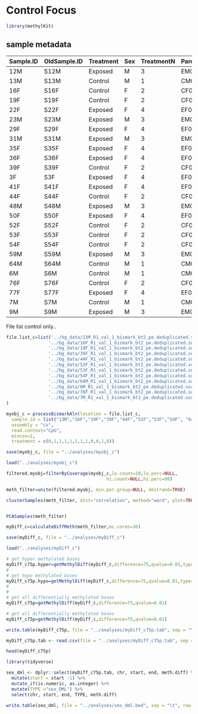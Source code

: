 
# Control Focus

```r
library(methylKit)
```

## sample metadata



|Sample.ID|OldSample.ID|Treatment|Sex|TreatmentN|Parent.ID|
|---------|------------|---------|---|----------|---------|
|12M      |S12M        |Exposed  |M  |3         |EM05     |
|13M      |S13M        |Control  |M  |1         |CM04     |
|16F      |S16F        |Control  |F  |2         |CF05     |
|19F      |S19F        |Control  |F  |2         |CF08     |
|22F      |S22F        |Exposed  |F  |4         |EF02     |
|23M      |S23M        |Exposed  |M  |3         |EM04     |
|29F      |S29F        |Exposed  |F  |4         |EF07     |
|31M      |S31M        |Exposed  |M  |3         |EM06     |
|35F      |S35F        |Exposed  |F  |4         |EF08     |
|36F      |S36F        |Exposed  |F  |4         |EF05     |
|39F      |S39F        |Control  |F  |2         |CF06     |
|3F       |S3F         |Exposed  |F  |4         |EF06     |
|41F      |S41F        |Exposed  |F  |4         |EF03     |
|44F      |S44F        |Control  |F  |2         |CF03     |
|48M      |S48M        |Exposed  |M  |3         |EM03     |
|50F      |S50F        |Exposed  |F  |4         |EF01     |
|52F      |S52F        |Control  |F  |2         |CF07     |
|53F      |S53F        |Control  |F  |2         |CF02     |
|54F      |S54F        |Control  |F  |2         |CF01     |
|59M      |S59M        |Exposed  |M  |3         |EM01     |
|64M      |S64M        |Control  |M  |1         |CM05     |
|6M       |S6M         |Control  |M  |1         |CM02     |
|76F      |S76F        |Control  |F  |2         |CF04     |
|77F      |S77F        |Exposed  |F  |4         |EF04     |
|7M       |S7M         |Control  |M  |1         |CM01     |
|9M       |S9M         |Exposed  |M  |3         |EM02     |





File list control only..

```r
file.list_c=list('../bg_data/13M_R1_val_1_bismark_bt2_pe.deduplicated.sorted.bam',
                '../bg_data/16F_R1_val_1_bismark_bt2_pe.deduplicated.sorted.bam',
                '../bg_data/19F_R1_val_1_bismark_bt2_pe.deduplicated.sorted.bam',
                '../bg_data/39F_R1_val_1_bismark_bt2_pe.deduplicated.sorted.bam',
                '../bg_data/44F_R1_val_1_bismark_bt2_pe.deduplicated.sorted.bam',
                '../bg_data/52F_R1_val_1_bismark_bt2_pe.deduplicated.sorted.bam',
                '../bg_data/53F_R1_val_1_bismark_bt2_pe.deduplicated.sorted.bam',
                '../bg_data/54F_R1_val_1_bismark_bt2_pe.deduplicated.sorted.bam',
                '../bg_data/64M_R1_val_1_bismark_bt2_pe.deduplicated.sorted.bam',
                '../bg_data/6M_R1_val_1_bismark_bt2_pe.deduplicated.sorted.bam',
                '../bg_data/76F_R1_val_1_bismark_bt2_pe.deduplicated.sorted.bam',
                '../bg_data/7M_R1_val_1_bismark_bt2_pe.deduplicated.sorted.bam'
)
```


```r
myobj_c = processBismarkAln(location = file.list_c,
  sample.id = list("13M","16F","19F","39F","44F","52F","53F","54F", "64M", "6M", "76F", "7M"),
  assembly = "cv",
  read.context="CpG",
  mincov=2,
  treatment = c(0,1,1,1,1,1,1,1,0,0,1,0))
```


```r
save(myobj_c, file = "../analyses/myobj_c")

```

```r
load("../analyses/myobj_c")
```


```r
filtered.myobj=filterByCoverage(myobj_c,lo.count=10,lo.perc=NULL,
                                      hi.count=NULL,hi.perc=98)

meth_filter=unite(filtered.myobj, min.per.group=NULL, destrand=TRUE)

clusterSamples(meth_filter, dist="correlation", method="ward", plot=TRUE)


PCASamples(meth_filter)

```

```r
myDiff_c=calculateDiffMeth(meth_filter,mc.cores=36)

```



```r
save(myDiff_c, file = "../analyses/myDiff_c")

```

```r
load("../analyses/myDiff_c")
```

```r
# get hyper methylated bases
myDiff_c75p.hyper=getMethylDiff(myDiff_c,difference=75,qvalue=0.01,type="hyper")
#
# get hypo methylated bases
myDiff_c75p.hypo=getMethylDiff(myDiff_c,difference=75,qvalue=0.01,type="hypo")
#
#
# get all differentially methylated bases
myDiff_c75p=getMethylDiff(myDiff_c,difference=75,qvalue=0.01)
```

```r
# get all differentially methylated bases
myDiff_c75p=getMethylDiff(myDiff_c,difference=75,qvalue=0.01)
```



```r
write.table(myDiff_c75p, file = "../analyses/myDiff_c75p.tab", sep = "\t")
```


```r
myDiff_c75p.tab <- read.csv(file = "../analyses/myDiff_c75p.tab", sep = "\t")
```




```r
head(myDiff_c75p)
```


```r
library(tidyverse)
```

```r
sex_dml <- dplyr::select(myDiff_c75p.tab, chr, start, end, meth.diff) %>% 
  mutate(start = start -1) %>% 
  mutate_if(is.numeric, as.integer) %>% 
  mutate(TYPE ="sex_DML") %>% 
  select(chr, start, end, TYPE, meth.diff) 

```


```r
write.table(sex_dml, file = "../analyses/sex_dml.bed", sep = "\t", row.names = FALSE,col.names = FALSE, quote = FALSE)
```